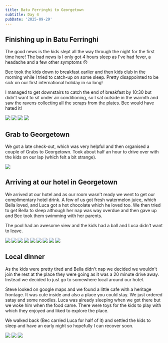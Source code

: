 ```yaml
---
title: Batu Ferringhi to Georgetown
subtitle: Day 4
pubDate: '2025-09-29'
---
```



## Finishing up in Batu Ferringhi

The good news is the kids slept all the way through the night for the first time here! The bad news is I only got 4 hours sleep as I've had fever, a headache and a few other symptoms 😞

Bec took the kids down to breakfast earlier and then kids club in the morning while I tried to catch-up on some sleep. Pretty disappointed to be sick on our first international holiday in so long!

I managed to get downstairs to catch the end of breakfast by 10:30 but didn't want to sit under air conditioning, so I sat outside in the warmth and saw the ravens collecting all the scraps from the plates. Bec would have hated it!

<Grid>
  <Img src="2025-malaysia/qmqer8cdxxujtzvuoxvn.jpg" />

  <Img src="2025-malaysia/mfkyakererkjthlplwpp.jpg" />

  <Img src="2025-malaysia/nnznpb7dqdlwyfzsjrf0.jpg" />

  <Img src="2025-malaysia/znk0argu2m4c56y7enby.jpg" />
</Grid>

## Grab to Georgetown

We got a late check-out, which was very helpful and then organised a couple of Grabs to Georgetown. Took about half an hour to drive over with the kids on our lap (which felt a bit strange).

<Img originalAspectRatio src="2025-malaysia/yppusian6yevvgzsquhg.jpg" />

## Arriving at our hotel in Georgetown

We arrived at our hotel and as our room wasn't ready we went to get our complimentary hotel drink. A few of us got fresh watermelon juice, which Bella loved, and Luca got a hot chocolate which he loved too. We then tried to get Bella to sleep although her nap was way overdue and then gave up and Bec took them swimming with her parents.

The pool had an awesome view and the kids had a ball and Luca didn't want to leave.

<Grid>
  <Img src="2025-malaysia/sbsj0qqpnn06f0iylnn6.jpg" />

  <Img src="2025-malaysia/a7ilepuhmarccgohk0gr.jpg" />

  <Img src="2025-malaysia/ie6j75n2ndgjkupsfiiw.jpg" />

  <Img src="2025-malaysia/u25pwl0fpxv3c2hb6zoz.jpg" />

  <Img src="2025-malaysia/rfln1obuyoa3a9bqs2se.jpg" />

  <Img src="2025-malaysia/rv6s2w0reeh1dvban2wf.jpg" />

  <Img src="2025-malaysia/cdnd9tt0yl1tm1hvo8z5.jpg" />

  <Img src="2025-malaysia/hxkblhzndcejdfhs38ff.jpg" />

  <Img src="2025-malaysia/dfjlk0z3nm7ixgqcfoq8.jpg" />
</Grid>

## Local dinner

As the kids were pretty tired and Bella didn't nap we decided we wouldn't join the rest at the place they were going as it was a 20 minute drive away. Instead we decided to just go to somewhere local around our hotel.

Steve looked on google maps and we found a little cafe with a heritage frontage. It was cute inside and also a place you could stay. We just ordered satay and some noodles. Luca was already sleeping when we got there but we woke him when the food came. There were toys for the kids to play with which they enjoyed and liked to explore the place.

We walked back (Bec carried Luca for half of it) and settled the kids to sleep and have an early night so hopefully I can recover soon.

<Grid>
  <Img src="2025-malaysia/zooguzp4uagefqa2i9br.jpg" />

  <Img src="2025-malaysia/mcj9h3e1arjjlfszosb2.jpg" />

  <Img src="2025-malaysia/zvgrgj9kibyu5st1cgta.jpg" />
</Grid>
